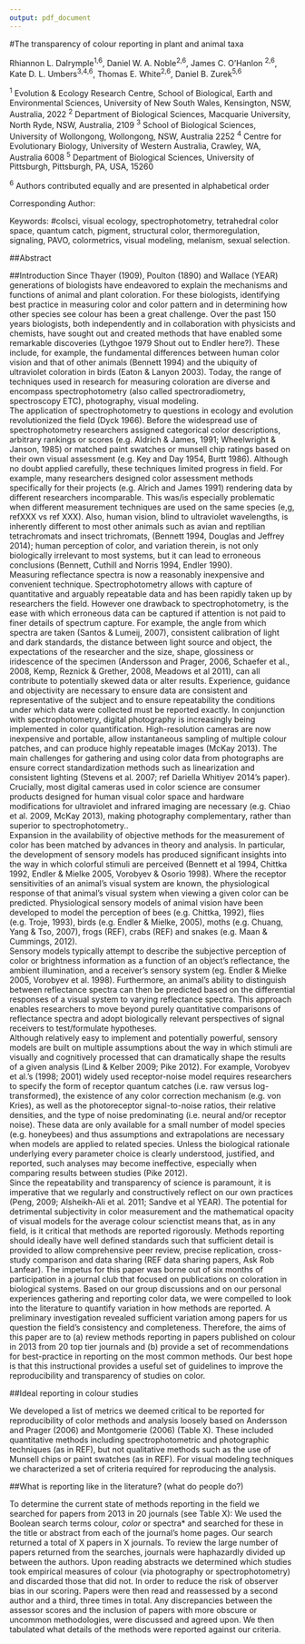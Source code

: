 ```yaml
---
output: pdf_document
---
```

#The transparency of colour reporting in plant and animal taxa

Rhiannon L. Dalrymple^1,6^, Daniel W. A. Noble^2,6^, James C. O’Hanlon ^2,6^, Kate D. L. Umbers^3,4,6^, Thomas E. White^2,6^, Daniel B. Zurek^5,6^

^1^ Evolution & Ecology Research Centre, School of Biological, Earth and Environmental Sciences, University of New South Wales, Kensington, NSW, Australia, 2022 ^2^ Department of Biological Sciences, Macquarie University, North Ryde, NSW, Australia, 2109 ^3^ School of Biological Sciences, University of Wollongong, Wollongong, NSW, Australia 2252 ^4^ Centre for Evolutionary Biology, University of Western Australia, Crawley, WA, Australia 6008 ^5^ Department of Biological Sciences, University of Pittsburgh, Pittsburgh, PA, USA, 15260

^6^ Authors contributed equally and are presented in alphabetical order

Corresponding Author:

Keywords: #colsci, visual ecology, spectrophotometry, tetrahedral color space, quantum catch, pigment, structural color, thermoregulation, signaling, PAVO, colormetrics, visual modeling, melanism, sexual selection.

##Abstract

 

##Introduction
Since Thayer (1909), Poulton (1890) and Wallace (YEAR) generations of biologists have endeavored to explain the mechanisms and functions of animal and plant coloration. For these biologists, identifying best practice in measuring color and color pattern and in determining how other species see colour has been a great challenge. Over the past 150 years biologists, both independently and in collaboration with physicists and chemists, have sought out and created methods that have enabled some remarkable discoveries (Lythgoe 1979 Shout out to Endler here?). These include, for example, the fundamental differences between human color vision and that of other animals (Bennett 1994) and the ubiquity of ultraviolet coloration in birds (Eaton & Lanyon 2003). Today, the range of techniques used in research for measuring coloration are diverse and encompass spectrophotometry (also called spectroradiometry, spectroscopy ETC), photography, visual modeling.  
The application of spectrophotometry to questions in ecology and evolution revolutionized the field (Dyck 1966). Before the widespread use of spectrophotometry researchers assigned categorical color descriptions, arbitrary rankings or scores (e.g. Aldrich & James, 1991; Wheelwright & Janson, 1985) or matched paint swatches or munsell chip ratings based on their own visual assessment (e.g. Key and Day 1954, Burtt 1986). Although no doubt applied carefully, these techniques limited progress in field. For example, many researchers designed color assessment methods specifically for their projects (e.g. Alrich and James 1991) rendering data by different researchers incomparable. This was/is especially problematic when different measurement techniques are used on the same species (e,g, refXXX vs ref XXX). Also, human vision, blind to ultraviolet wavelengths, is inherently different to most other animals such as avian and reptilian tetrachromats and insect trichromats, (Bennett 1994, Douglas and Jeffrey 2014); human perception of color, and variation therein, is not only biologically irrelevant to most systems, but it can lead to erroneous conclusions (Bennett, Cuthill and Norris 1994, Endler 1990).   
Measuring reflectance spectra is now a reasonably inexpensive and convenient technique. Spectrophotometry allows with capture of quantitative and arguably repeatable data and has been rapidly taken up by researchers the field. However one drawback to spectrophotometry, is the ease with which erroneous data can be captured if attention is not paid to finer details of spectrum capture. For example, the angle from which spectra are taken (Santos & Lumeij, 2007), consistent calibration of light and dark standards, the distance between light source and object, the expectations of the researcher and the size, shape, glossiness or iridescence of the specimen (Andersson and Prager, 2006, Schaefer et al., 2008, Kemp, Reznick & Grether, 2008, Meadows et al 2011), can all contribute to potentially skewed data or alter results. Experience, guidance and objectivity are necessary to ensure data are consistent and representative of the subject and to ensure repeatability the conditions under which data were collected must be reported exactly. In conjunction with spectrophotometry, digital photography is increasingly being implemented in color quantification. High-resolution cameras are now inexpensive and portable, allow instantaneous sampling of multiple colour patches, and can produce highly repeatable images (McKay 2013). The main challenges for gathering and using color data from photographs are ensure correct standardization methods such as linearization and consistent lighting (Stevens et al. 2007; ref Dariella Whitiyev 2014’s paper). Crucially, most digital cameras used in color science are consumer products designed for human visual color space and hardware modifications for ultraviolet and infrared imaging are necessary (e.g. Chiao et al. 2009, McKay 2013), making photography complementary, rather than superior to spectrophotometry..  
Expansion in the availability of objective methods for the measurement of color has been matched by advances in theory and analysis. In particular, the development of sensory models has produced significant insights into the way in which colorful stimuli are perceived (Bennett et al 1994, Chittka 1992, Endler & Mielke 2005, Vorobyev & Osorio 1998). Where the receptor sensitivities of an animal’s visual system are known, the physiological response of that animal’s visual system when viewing a given color can be predicted. Physiological sensory models of animal vision have been developed to model the perception of bees (e.g. Chittka, 1992), flies (e.g. Troje, 1993), birds (e.g. Endler & Mielke, 2005), moths (e.g. Chuang, Yang & Tso, 2007), frogs (REF), crabs (REF) and snakes (e.g. Maan & Cummings, 2012).  
Sensory models typically attempt to describe the subjective perception of color or brightness information as a function of an object’s reflectance, the ambient illumination, and a receiver’s sensory system (eg. Endler & Mielke 2005, Vorobyev et al. 1998). Furthermore, an animal’s ability to distinguish between reflectance spectra can then be predicted based on the differential responses of a visual system to varying reflectance spectra. This approach enables researchers to move beyond purely quantitative comparisons of reflectance spectra and adopt biologically relevant perspectives of signal receivers to test/formulate hypotheses.  
Although relatively easy to implement and potentially powerful, sensory models are built on multiple assumptions about the way in which stimuli are visually and cognitively processed that can dramatically shape the results of a given analysis (Lind & Kelber 2009; Pike 2012). For example, Vorobyev et al.’s (1998; 2001) widely used receptor-noise model requires researchers to specify the form of receptor quantum catches (i.e. raw versus log-transformed), the existence of any color correction mechanism (e.g. von Kries), as well as the photoreceptor signal-to-noise ratios, their relative densities, and the type of noise predominating (i.e. neural and/or receptor noise). These data are only available for a small number of model species (e.g. honeybees) and thus assumptions and extrapolations are necessary when models are applied to related species. Unless the biological rationale underlying every parameter choice is clearly understood, justified, and reported, such analyses may become ineffective, especially when comparing results between studies (Pike 2012).  
Since the repeatability and transparency of science is paramount, it is imperative that we regularly and constructively reflect on our own practices (Peng, 2009; Alsheikh-Ali et al. 2011; Sandve et al YEAR). The potential for detrimental subjectivity in color measurement and the mathematical opacity of visual models for the average colour scienctist means that, as in any field, is it critical that methods are reported rigorously. Methods reporting should ideally have well defined standards such that sufficient detail is provided to allow comprehensive peer review, precise replication, cross-study comparison and data sharing (REF data sharing papers, Ask Rob Lanfear). The impetus for this paper was borne out of six months of participation in a journal club that focused on publications on coloration in biological systems. Based on our group discussions and on our personal experiences gathering and reporting color data, we were compelled to look into the literature to quantify  variation in how methods are reported. A preliminary investigation revealed sufficient variation among papers for us question the field’s consistency and completeness. Therefore, the aims of this paper are to (a) review methods reporting in papers published on colour in 2013 from 20 top tier journals and (b) provide a set of recommendations for best-practice in reporting on the most common methods. Our best hope is that this instructional provides a useful set of guidelines to improve the reproducibility and transparency of studies on color.

##Ideal reporting in colour studies 

We developed a list of metrics we deemed critical to be reported for reproducibility of color methods and analysis loosely based on Andersson and Prager (2006) and Montgomerie (2006) (Table X). These included quantitative methods including spectrophotometric and photographic techniques (as in REF), but not qualitative methods such as the use of Munsell chips or paint swatches (as in REF). For visual modeling techniques we characterized a set of criteria required for reproducing the analysis.

##What is reporting like in the literature? (what do people do?)

To determine the current state of methods reporting in the field we searched for papers from 2013 in 20 journals (see Table X): We used the Boolean search terms colour*, color* or spectra* and searched for these in the title or abstract from each of the journal’s home pages. Our search returned a total of X papers in X journals. To review the large number of papers returned from the searches, journals were haphazardly divided up between the authors. Upon reading abstracts we determined which studies took empirical measures of colour (via photography or spectrophotometry) and discarded those that did not. In order to reduce the risk of observer bias in our scoring. Papers were then read and reassessed by a second author and a third, three times in total. Any discrepancies between the assessor scores and the inclusion of papers with more obscure or uncommon methodologies, were discussed and agreed upon. We then tabulated what details of the methods were reported against our criteria.

